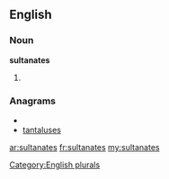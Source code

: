 ==English==

===Noun===
'''sultanates'''

# {{plural of|[[sultanate]]}}

===Anagrams===
* {{alphagram|aaelnssttu}}
* [[tantaluses#English|tantaluses]]

[[Category:English plurals]]

[[ar:sultanates]]
[[fr:sultanates]]
[[my:sultanates]]